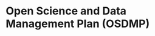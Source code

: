 # Open Science and Data Management Plan (OSDMP)

<!-- 
- Length: 2 pages
- Content: See Section II(c) for content and links to templates.
-->